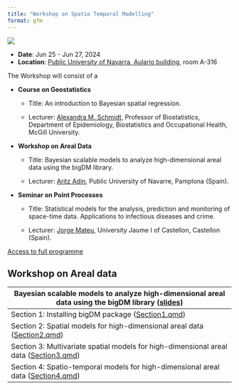 ```yaml
---
title: "Workshop on Spatio Temporal Modelling"
format: gfm
---
```


![](img/Logos.png)

-   **Date**: Jun 25 - Jun 27, 2024
-   **Location**: [Public University of Navarra, Aulario building](https://www.google.com/maps/place/Aulario+UPNA+-+NUP+Ikasgelategiak/@42.8016298,-1.6396925,16z/data=!4m6!3m5!1s0xd5093b32f073a5f:0x11d48325aebca284!8m2!3d42.8004872!4d-1.6367383!16s%2Fg%2F11bx55hcgs?entry=tts), room A-316

The Workshop will consist of a

-   **Course on Geostatistics**

    -   Title: An introduction to Bayesian spatial regression.

    -   Lecturer: [Alexandra M. Schmidt](http://alex-schmidt.research.mcgill.ca/), Professor of Biostatistics, Department of Epidemiology, Biostatistics and Occupational Health, McGill University.

-   **Workshop on Areal Data**

    -   Title: Bayesian scalable models to analyze high-dimensional areal data using the bigDM library.

    -   Lecturer: [Aritz Adin](https://github.com/aritz-adin), Public University of Navarre, Pamplona (Spain).

-   **Seminar on Point Processes**

    -   Title: Statistical models for the analysis, prediction and monitoring of space-time data. Applications to infectious diseases and crime.

    -   Lecturer: [Jorge Mateu](https://www3.uji.es/~mateu/), University Jaume I of Castellon, Castellon (Spain).

[Access to full programme](./Program_STWorkshop_Pamplona.pdf)

## Workshop on Areal data

| Bayesian scalable models to analyze high-dimensional areal data using the bigDM library ([slides](./Workshop_ArealData.pdf))                                               |
|------------------------------------------------------------------------|
| Section 1: Installing bigDM package ([Section1.qmd](https://raw.githubusercontent.com/aritz-adin/Workshop_ArealData/main/Section1.qmd))                                    |
| Section 2: Spatial models for high-dimensional areal data ([Section2.qmd](https://raw.githubusercontent.com/aritz-adin/Workshop_ArealData/main/Section2.qmd))              |
| Section 3: Multivariate spatial models for high-dimensional areal data ([Section3.qmd](https://raw.githubusercontent.com/aritz-adin/Workshop_ArealData/main/Section3.qmd)) |
| Section 4: Spatio-temporal models for high-dimensional areal data ([Section4.qmd](https://raw.githubusercontent.com/aritz-adin/Workshop_ArealData/main/Section4.qmd))      |
